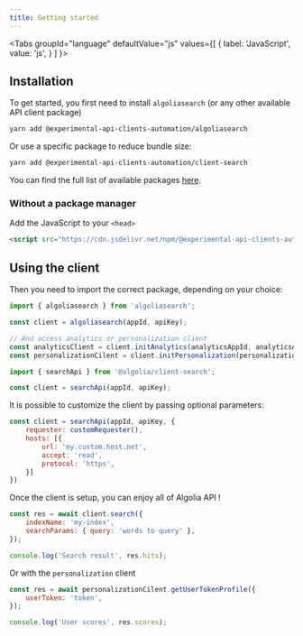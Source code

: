 ```yaml
---
title: Getting started
---
```



<Tabs
  groupId="language"
  defaultValue="js"
  values={[
    { label: 'JavaScript', value: 'js', }
  ]
}>
<TabItem value="js">

## Installation

To get started, you first need to install `algoliasearch` (or any other available API client package)

```bash
yarn add @experimental-api-clients-automation/algoliasearch
```

Or use a specific package to reduce bundle size:

```bash
yarn add @experimental-api-clients-automation/client-search
```

You can find the full list of available packages [here](https://www.npmjs.com/org/experimental-api-clients-automation).

### Without a package manager

Add the JavaScript to your `<head>`

```html
<script src="https://cdn.jsdelivr.net/npm/@experimental-api-clients-automation/algoliasearch@0.0.1/dist/algoliasearch.umd.browser.js"></script>
```

## Using the client

Then you need to import the correct package, depending on your choice:

```js
import { algoliasearch } from 'algoliasearch';

const client = algoliasearch(appId, apiKey);

// And access analytics or personalization client
const analyticsClient = client.initAnalytics(analyticsAppId, analyticsApiKey);
const personalizationCilent = client.initPersonalization(personalizationAppId, personalizationApiKey, 'eu');
```

```js
import { searchApi } from '@algolia/client-search';

const client = searchApi(appId, apiKey);
```

It is possible to customize the client by passing optional parameters:

```js
const client = searchApi(appId, apiKey, {
    requester: customRequester(),
    hosts: [{
        url: 'my.custom.host.net',
        accept: 'read',
        protocol: 'https',
    }]
})
```

Once the client is setup, you can enjoy all of Algolia API !

```js
const res = await client.search({
    indexName: 'my-index',
    searchParams: { query: 'words to query' },
});

console.log('Search result', res.hits);
```


Or with the `personalization` client

```js
const res = await personalizationCilent.getUserTokenProfile({
    userToken: 'token',
});

console.log('User scores', res.scores);
```

</TabItem>
</Tabs>

